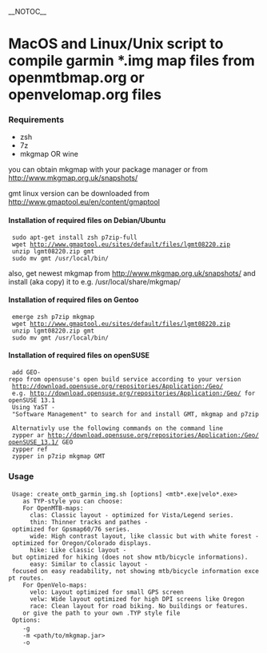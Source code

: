 __NOTOC__
= MacOS and Linux/Unix script to compile garmin *.img map files from openmtbmap.org or openvelomap.org files =

=== Requirements ===

* zsh
* 7z
* mkgmap OR wine

you can obtain mkgmap with your package manager or from http://www.mkgmap.org.uk/snapshots/

gmt linux version can be downloaded from http://www.gmaptool.eu/en/content/gmaptool

==== Installation of required files on Debian/Ubuntu ====

  sudo apt-get install zsh p7zip-full
  wget http://www.gmaptool.eu/sites/default/files/lgmt08220.zip
  unzip lgmt08220.zip gmt
  sudo mv gmt /usr/local/bin/

also, get newest mkgmap from http://www.mkgmap.org.uk/snapshots/ and install (aka copy) it to e.g. /usr/local/share/mkgmap/

==== Installation of required files on Gentoo ====

  emerge zsh p7zip mkgmap
  wget http://www.gmaptool.eu/sites/default/files/lgmt08220.zip
  unzip lgmt08220.zip gmt
  sudo mv gmt /usr/local/bin/

==== Installation of required files on openSUSE ====  

  add GEO-repo from opensuse's open build service according to your version
  http://download.opensuse.org/repositories/Application:/Geo/
  e.g. http://download.opensuse.org/repositories/Application:/Geo/ for openSUSE 13.1
  Using YaST - "Software Management" to search for and install GMT, mkgmap and p7zip
  
  Alternativly use the following commands on the command line
  zypper ar http://download.opensuse.org/repositories/Application:/Geo/openSUSE_13.1/ GEO
  zypper ref
  zypper in p7zip mkgmap GMT

=== Usage ===

  Usage: create_omtb_garmin_img.sh [options] <mtb*.exe|velo*.exe> <TYP-file or TYP-style>
     as TYP-style you can choose:
     For OpenMTB-maps:
       clas: Classic layout - optimized for Vista/Legend series.
       thin: Thinner tracks and pathes - optimized for Gpsmap60/76 series.
       wide: High contrast layout, like classic but with white forest - optimized for Oregon/Colorado displays.
       hike: Like classic layout - but optimized for hiking (does not show mtb/bicycle informations).
       easy: Similar to classic layout - focused on easy readability, not showing mtb/bicycle information except routes.
     For OpenVelo-maps:
       velo: Layout optimized for small GPS screen
       velw: Wide layout optimized for high DPI screens like Oregon
       race: Clean layout for road biking. No buildings or features.
     or give the path to your own .TYP style file
  Options:
     -g <path/to/gmt>
     -m <path/to/mkgmap.jar>
     -o <path/to/outputdir>
